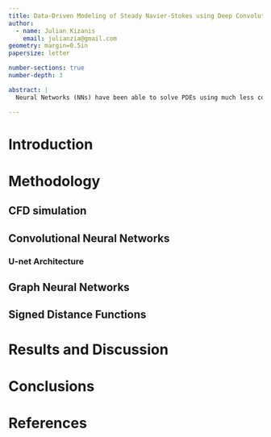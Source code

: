 ```yaml
---
title: Data-Driven Modeling of Steady Navier-Stokes using Deep Convolutional and Graph Neural Networks
author:
  - name: Julian Kizanis
    email: julianzia@gmail.com  
geometry: margin=0.5in
papersize: letter

number-sections: true
number-depth: 3

abstract: |
  Neural Networks (NNs) have been able to solve PDEs using much less computational power than traditional methods such as FVM. Particularly, Convolutional Neural Networks (CNNs), Graph Neural Networks (GNNs) and Fourier Neural Operators (FNOs) have shown great promise. 

---
```


# Introduction

# Methodology

## CFD simulation

## Convolutional Neural Networks

### U-net Architecture

## Graph Neural Networks

## Signed Distance Functions

# Results and Discussion

# Conclusions

# References

::: {#refs}
:::